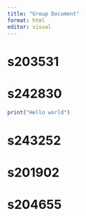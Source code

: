 ```yaml
---
title: "Group Document"
format: html
editor: visual
---
```


# s203531

# s242830

```r
print("Hello world")
```

# s243252

# s201902

# s204655
